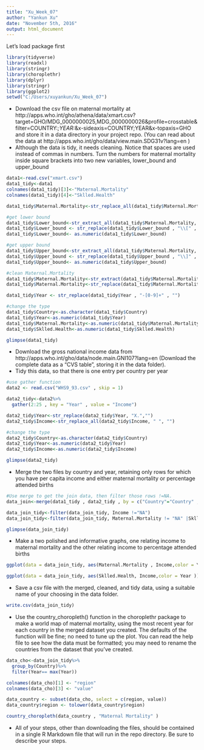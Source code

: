 ---
title: "Xu_Week_07"
author: "Yankun Xu"
date: "November 5th, 2016"
output: html_document
---
Let's load package first
```{r}
library(tidyverse)
library(readxl)
library(stringr)
library(choroplethr)
library(dplyr)
library(stringr)
library(ggplot2)
setwd("C:/Users/xuyankun/Xu_Week_07")
```

- Download the csv file on maternal mortality at
    http://apps.who.int/gho/athena/data/xmart.csv?target=GHO/MDG_0000000025,MDG_0000000026&profile=crosstable&filter=COUNTRY:*;YEAR:*&x-sideaxis=COUNTRY;YEAR&x-topaxis=GHO
and store it in a data directory in your project repo. (You can read about the data  at http://apps.who.int/gho/data/view.main.SDG31v?lang=en )
- Although the data is tidy, it needs cleaning. Notice that spaces are used instead of commas in numbers. Turn the numbers for maternal mortality inside square brackets into two new variables, lower_bound and upper_bound

```{r}
data1<-read.csv("xmart.csv")
data1_tidy<-data1
colnames(data1_tidy)[3]<-"Maternal.Mortality"
colnames(data1_tidy)[4]<-"Sklled.Health"

data1_tidy$Maternal.Mortality<-str_replace_all(data1_tidy$Maternal.Mortality, " ","")

#get lower bound
data1_tidy$Lower_bound<-str_extract_all(data1_tidy$Maternal.Mortality, "\\[[0-9]+")
data1_tidy$Lower_bound <- str_replace(data1_tidy$Lower_bound , "\\[" , "")
data1_tidy$Lower_bound<- as.numeric(data1_tidy$Lower_bound)

#get upper bound
data1_tidy$Upper_bound<-str_extract_all(data1_tidy$Maternal.Mortality, "[0-9]+\\]")
data1_tidy$Upper_bound <- str_replace(data1_tidy$Upper_bound , "\\]" , "")
data1_tidy$Upper_bound<- as.numeric(data1_tidy$Upper_bound)

#clean Maternal.Mortality
data1_tidy$Maternal.Mortality<-str_extract(data1_tidy$Maternal.Mortality, "[0-9]+\\[")
data1_tidy$Maternal.Mortality<-str_replace(data1_tidy$Maternal.Mortality, "\\[","")

data1_tidy$Year <- str_replace(data1_tidy$Year , "-[0-9]+" , "")

#change the type 
data1_tidy$Country<-as.character(data1_tidy$Country)
data1_tidy$Year<-as.numeric(data1_tidy$Year)
data1_tidy$Maternal.Mortality<-as.numeric(data1_tidy$Maternal.Mortality)
data1_tidy$Sklled.Health<-as.numeric(data1_tidy$Sklled.Health)

glimpse(data1_tidy)
```

- Download the gross national income data from http://apps.who.int/gho/data/node.main.GNI107?lang=en (Download the complete data as a "CVS table", storing it in the data folder).
- Tidy this data, so that there is one entry per country per year

```{r}
#use gather function
data2 <- read.csv("WHS9_93.csv" , skip = 1)

data2_tidy<-data2%>%
  gather(2:25 , key = "Year" , value = "Income")

data2_tidy$Year<-str_replace(data2_tidy$Year, "X.","")
data2_tidy$Income<-str_replace_all(data2_tidy$Income, " ", "")

#change the type
data2_tidy$Country<-as.character(data2_tidy$Country)
data2_tidy$Year<-as.numeric(data2_tidy$Year)
data2_tidy$Income<-as.numeric(data2_tidy$Income)

glimpse(data2_tidy)

```

- Merge the two files by country and year, retaining only rows for which you have per capita income and either maternal mortality or percentage attended births

```{r}
#Use merge to get the join data, then filter those rows !=NA.
data_join<-merge(data1_tidy , data2_tidy , by = c("Country"="Country" , "Year"="Year") ,all = TRUE)

data_join_tidy<-filter(data_join_tidy, Income !="NA")
data_join_tidy<-filter(data_join_tidy, Maternal.Mortality != "NA" |Sklled.Health != "NA")

glimpse(data_join_tidy)
```

- Make a two polished  and informative graphs, one relating income to maternal mortality and the other relating income to percentage attended births

```{r}
ggplot(data = data_join_tidy, aes(Maternal.Mortality , Income,color = Year )) + geom_point()

ggplot(data = data_join_tidy, aes(Sklled.Health, Income,color = Year )) + geom_point()
```

- Save a csv file with the merged, cleaned, and tidy data, using a suitable name of your choosing in the data folder.

```{r}
write.csv(data_join_tidy)
```

- Use the country_choropleth() function in the choroplethr package to make a world map of maternal mortality, using the most recent year for each country in the merged dataset you created. The defaults of the function will be fine; no need to tune up the plot. You can read the help file to see how the data must be formatted; you may need to rename the countries from the dataset that you've created.

```{r}
data_cho<-data_join_tidy%>%
  group_by(Country)%>%
  filter(Year== max(Year))

colnames(data_cho)[1] <- "region"
colnames(data_cho)[3] <- "value"

data_country <- subset(data_cho, select = c(region, value))
data_country$region <- tolower(data_country$region)

country_choropleth(data_country , "Maternal Mortality" )  

```

- All of your steps, other than downloading the files, should be contained in a single R Markdown file that will run in the repo directory. Be sure to describe your steps.